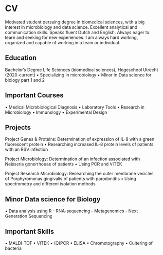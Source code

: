 # CV 
Motivated student persuing degree in biomedical sciences, with a big interest in microbiology and data science. Excellent analytical and communication skills. Speaks fluent Dutch and English. Always eager to learn and seeking for new experiences.  I am always hard working, organized and capable of working in a team or individual. 

## Education
Bachelor’s Degree
Life Sciences (biomedical sciences), Hogeschool Utrecht (2020-current)
•	Specializing in microbiology 
•	Minor in Data science for biology part 1 and 2 

## Important Courses
•	Medical Microbiological Diagnosis 
•	Laboratory Tools 
•	Research in Microbiology
•	Immunology
•	Experimental Design  

## Projects 
Project Genes & Proteins: Determination of expression of IL-8 with a green fluorescent protein 
•	Researching increased IL-8 protein levels of patients with an RSV infection

Project Microbiology: Determination of an infection associated with Neisseria gonorrhoeae of patients
•	Using PCR and VITEK 

Project Research Microbiology: Researching the outer membrane vesicles of Porphyromonas gingivalis of patients with parodontitis
•	Using spectrometry and different isolation methods 

## Minor Data science for Biology 
• Data analysis using R 
  - RNA-sequencing 
  - Metagenomics 
  - Next Generation Sequencing 

## Important Skills
•	MALDI-TOF
•	VITEK 
•	(Q)PCR 
•	ELISA 
•	Chromotography
•	Cultering of bacteria  

